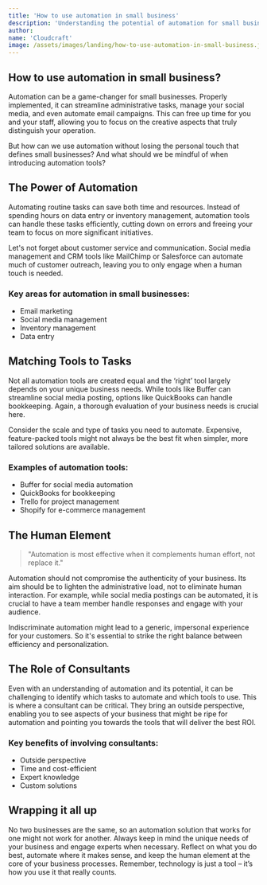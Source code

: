 ```yaml
---
title: 'How to use automation in small business'
description: 'Understanding the potential of automation for small businesses.' 
author: 
name: 'Cloudcraft'
image: /assets/images/landing/how-to-use-automation-in-small-business.jpg
---
```


## How to use automation in small business?

Automation can be a game-changer for small businesses. Properly implemented, it can streamline administrative tasks, manage your social media, and even automate email campaigns. This can free up time for you and your staff, allowing you to focus on the creative aspects that truly distinguish your operation.

But how can we use automation without losing the personal touch that defines small businesses? And what should we be mindful of when introducing automation tools?

<ServicesBlurb />

## The Power of Automation

Automating routine tasks can save both time and resources. Instead of spending hours on data entry or inventory management, automation tools can handle these tasks efficiently, cutting down on errors and freeing your team to focus on more significant initiatives.

Let's not forget about customer service and communication. Social media management and CRM tools like MailChimp or Salesforce can automate much of customer outreach, leaving you to only engage when a human touch is needed.

### Key areas for automation in small businesses:

 * Email marketing
 * Social media management
 * Inventory management
 * Data entry

## Matching Tools to Tasks

Not all automation tools are created equal and the ‘right’ tool largely depends on your unique business needs. While tools like Buffer can streamline social media posting, options like QuickBooks can handle bookkeeping. Again, a thorough evaluation of your business needs is crucial here.

Consider the scale and type of tasks you need to automate. Expensive, feature-packed tools might not always be the best fit when simpler, more tailored solutions are available.

### Examples of automation tools:

 * Buffer for social media automation
 * QuickBooks for bookkeeping
 * Trello for project management
 * Shopify for e-commerce management

<GetStartedBlurb />

## The Human Element

<blockquote>"Automation is most effective when it complements human effort, not replace it."</blockquote>

Automation should not compromise the authenticity of your business. Its aim should be to lighten the administrative load, not to eliminate human interaction. For example, while social media postings can be automated, it is crucial to have a team member handle responses and engage with your audience.

Indiscriminate automation might lead to a generic, impersonal experience for your customers. So it's essential to strike the right balance between efficiency and personalization.

## The Role of Consultants

Even with an understanding of automation and its potential, it can be challenging to identify which tasks to automate and which tools to use. This is where a consultant can be critical. They bring an outside perspective, enabling you to see aspects of your business that might be ripe for automation and pointing you towards the tools that will deliver the best ROI.

### Key benefits of involving consultants:

 * Outside perspective 
 * Time and cost-efficient
 * Expert knowledge
 * Custom solutions

## Wrapping it all up

No two businesses are the same, so an automation solution that works for one might not work for another. Always keep in mind the unique needs of your business and engage experts when necessary. Reflect on what you do best, automate where it makes sense, and keep the human element at the core of your business processes. Remember, technology is just a tool – it’s how you use it that really counts.